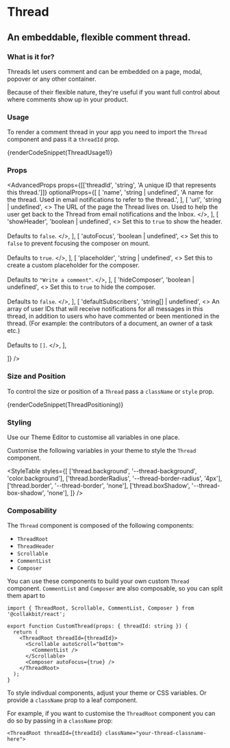 
# Thread

## An embeddable, flexible comment thread.

<ComponentDemo title="Thread">
  <Thread
    style={{
      height: 320,
      width: 320,
      borderRadius: 8,
    }}
    threadId={'thread3'}
    autoFocus={false}
  />
</ComponentDemo>

### What is it for?

Threads let users comment and can be embedded on a page, modal, popover or any other container.

Because of their flexible nature, they're useful if you want full control about where comments show up in your product.

### Usage

To render a comment thread in your app you need to import the `Thread` component and pass it a `threadId` prop.

{renderCodeSnippet(ThreadUsage1)}

### Props

<AdvancedProps
  props={[['threadId', 'string', 'A unique ID that represents this thread.']]}
  optionalProps={[
    [
      'name',
      'string | undefined',
      'A name for the thread. Used in email notifications to refer to the thread.',
    ],
    [
      'url',
      'string | undefined',
      <>
        The URL of the page the Thread lives on. Used to help the user get back to the Thread from
        email notifications and the <DocLink to="/docs/components/inbox">Inbox</DocLink>.
      </>,
    ],
    [
      'showHeader',
      'boolean | undefined',
      <>
        Set this to <code>true</code> to show the header. <br/><br/>
        Defaults to <code>false</code>.
      </>,
    ],
    [
      'autoFocus',
      'boolean | undefined',
      <>
        Set this to <code>false</code> to prevent focusing the composer on mount. <br />
        <br />
        Defaults to <code>true</code>. 
      </>,
    ],
    [
      'placeholder',
      'string | undefined',
      <>
        Set this to create a custom placeholder for the composer. <br /><br/>
        Defaults to <code>"Write a comment"</code>.
      </>,
    ],
    [
      'hideComposer',
      'boolean | undefined',
      <>
        Set this to <code>true</code> to hide the composer. <br /><br/>
        Defaults to <code>false</code>. 
      </>,
    ],
    [
      'defaultSubscribers',
      'string[] | undefined',
      <>
        An array of user IDs that will receive notifications for all messages in this thread, in addition
        to users who have commented or been mentioned in the thread. (For example: the contributors of
        a document, an owner of a task etc.) <br /><br/>
        Defaults to <code>[]</code>.
      </>,
    ],

]}
/>

### Size and Position

To control the size or position of a `Thread` pass a `className` or `style` prop.

{renderCodeSnippet(ThreadPositioning)}

### Styling

Use our <DocLink href="/theme-editor">Theme Editor</DocLink> to customise all variables in one place.

Customise the following variables in your theme to style the `Thread` component.

<StyleTable
  styles={[
    ['thread.background', '--thread-background', 'color.background'],
    ['thread.borderRadius', '--thread-border-radius', '4px'],
    ['thread.border', '--thread-border', 'none'],
    ['thread.boxShadow', '--thread-box-shadow', 'none'],
  ]}
/>

### Composability

The `Thread` component is composed of the following components:

- `ThreadRoot`
- `ThreadHeader`
- `Scrollable`
- `CommentList`
- `Composer`

You can use these components to build your own custom `Thread` component. `CommentList` and `Composer` are also composable, so you can split them apart to

```tsx
import { ThreadRoot, Scrollable, CommentList, Composer } from '@collakbit/react';

export function CustomThread(props: { threadId: string }) {
  return (
    <ThreadRoot threadId={threadId}>
      <Scrollable autoScroll="bottom">
        <CommentList />
      </Scrollable>
      <Composer autoFocus={true} />
    </ThreadRoot>
  );
}
```

To style indivdual components, adjust your theme or CSS variables. Or provide a `className` prop to a leaf component.

For example, if you want to customise the `ThreadRoot` component you can do so by passing in a `className` prop:

```tsx
<ThreadRoot threadId={threadId} className="your-thread-classname-here">
```
